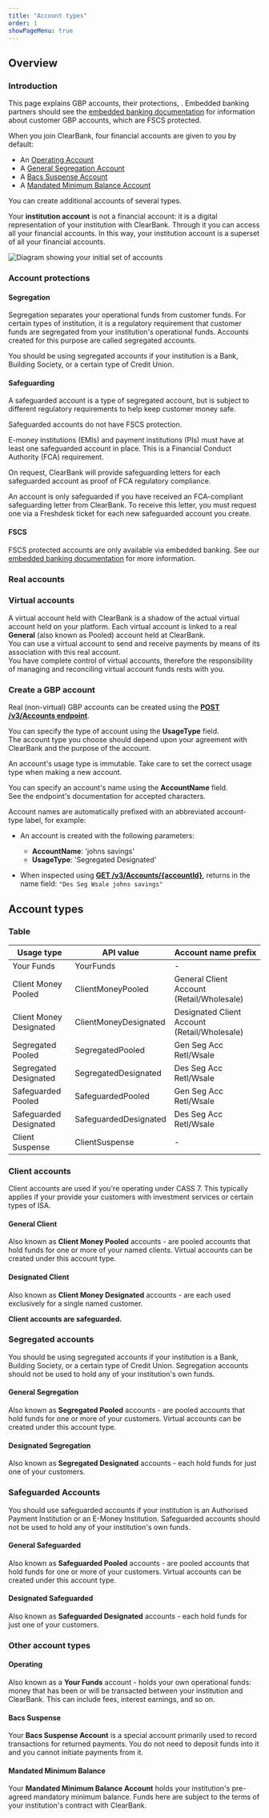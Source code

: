 ```yaml
---
title: "Account types"
order: 1
showPageMenu: true
---
```



## Overview

### Introduction

This page explains GBP accounts, their protections, . Embedded banking partners should see the [embedded banking documentation](/uk/docs/embedded-banking/retail-customers) for information about customer GBP accounts, which are FSCS protected.

When you join ClearBank, four financial accounts are given to you by default:

* An [Operating Account](#operating-account)
* A [General Segregation Account](#general-segregation-safeguarding-accounts)
* A [Bacs Suspense Account](#bacs-suspense-account)
* A [Mandated Minimum Balance Account](#mandated-minimum-balance-account)

You can create additional accounts of several types.

<Callout colour="blue">
Your <strong>institution account</strong> is not a financial account: it is a digital representation of your institution with ClearBank. Through it you can access all your financial accounts. In this way, your institution account is a superset of all your financial accounts.
</Callout>

![Diagram showing your initial set of accounts](/assets/images/Accounts-Day1.svg "Initial set of accounts")

### Account protections

#### Segregation

Segregation separates your operational funds from customer funds. For certain types of institution, it is a regulatory requirement that customer funds are segregated from your institution's operational funds. Accounts created for this purpose are called segregated accounts.

You should be using segregated accounts if your institution is a Bank, Building Society, or a certain type of Credit Union.

#### Safeguarding

A safeguarded account is a type of segregated account, but is subject to different regulatory requirements to help keep customer money safe.

Safeguarded accounts do not have FSCS protection.

E-money institutions (EMIs) and payment institutions (PIs) must have at least one safeguarded account in place. This is a Financial Conduct Authority (FCA) requirement.

On request, ClearBank will provide safeguarding letters for each safeguarded account as proof of FCA regulatory compliance.

<Callout colour="blue">
An account is only safeguarded if you have received an FCA-compliant safeguarding letter from ClearBank. To receive this letter, you must request one via a Freshdesk ticket for each new safeguarded account you create.
</Callout>

#### FSCS

FSCS protected accounts are only available via embedded banking. See our [embedded banking documentation](/uk/docs/embedded-banking/retail-customers) for more information.

### Real accounts



### Virtual accounts

A virtual account held with ClearBank is a shadow of the actual virtual account held on your platform. Each virtual account is linked to a real **General** (also known as Pooled) account held at ClearBank.  
You can use a virtual account to send and receive payments by means of its association with this real account.  
You have complete control of virtual accounts, therefore the responsibility of managing and reconciling virtual account funds rests with you.

### Create a GBP account

Real (non-virtual) GBP accounts can be created using the **[POST /v3/Accounts endpoint](/uk/docs/gbp-accounts/manage-accounts#create-an-account-real)**.

You can specify the type of account using the **UsageType** field.  
The account type you choose should depend upon your agreement with ClearBank and the purpose of the account.

<Callout colour="blue">
An account's usage type is immutable. Take care to set the correct usage type when making a new account.
</Callout>

You can specify an account's name using the **AccountName** field.  
See the endpoint's documentation for accepted characters.

Account names are automatically prefixed with an abbreviated account-type label, for example:  
* An account is created with the following parameters:  
  * **AccountName**: 'johns savings'  
  * **UsageType**: 'Segregated Designated'

* When inspected using [**GET /v3/Accounts/{accountId}**](/uk/docs/gbp-accounts/manage-accounts#get-information-for-an-account-real), returns in the name field: `"Des Seg Wsale johns savings"`

## Account types

### Table

| Usage type              | API value             | Account name prefix                          |
|-------------------------|-----------------------|----------------------------------------------|
| Your Funds              | YourFunds             | -                                            |
| Client Money Pooled     | ClientMoneyPooled     | General Client Account (Retail/Wholesale)    |
| Client Money Designated | ClientMoneyDesignated | Designated Client Account (Retail/Wholesale) |
| Segregated Pooled       | SegregatedPooled      | Gen Seg Acc Retl/Wsale                       |
| Segregated Designated   | SegregatedDesignated  | Des Seg Acc Retl/Wsale                       |
| Safeguarded Pooled      | SafeguardedPooled     | Gen Seg Acc Retl/Wsale                       |
| Safeguarded Designated  | SafeguardedDesignated | Des Seg Acc Retl/Wsale                       |
| Client Suspense         | ClientSuspense        | -                                            |

### Client accounts

Client accounts are used if you're operating under CASS 7. This typically applies if your provide your customers with investment services or certain types of ISA.

#### General Client
Also known as **Client Money Pooled** accounts - are pooled accounts that hold funds for one or more of your named clients. Virtual accounts can be created under this account type.

#### Designated Client
Also known as **Client Money Designated** accounts - are each used exclusively for a single named customer.

**Client accounts are safeguarded.**

### Segregated accounts

You should be using segregated accounts if your institution is a Bank, Building Society, or a certain type of Credit Union.
Segregation accounts should not be used to hold any of your institution's own funds.

#### General Segregation
Also known as **Segregated Pooled** accounts - are pooled accounts that hold funds for one or more of your customers. Virtual accounts can be created under this account type.

#### Designated Segregation
Also known as **Segregated Designated** accounts - each hold funds for just one of your customers.

### Safeguarded Accounts

You should use safeguarded accounts if your institution is an Authorised Payment Institution or an E-Money Institution.
Safeguarded accounts should not be used to hold any of your institution's own funds.

#### General Safeguarded
Also known as **Safeguarded Pooled** accounts - are pooled accounts that hold funds for one or more of your customers. Virtual accounts can be created under this account type.

#### Designated Safeguarded
Also known as **Safeguarded Designated** accounts - each hold funds for just one of your customers.

### Other account types

#### Operating

Also known as a **Your Funds** account - holds your own operational funds: money that has been or will be transacted between your institution and ClearBank. This can include fees, interest earnings, and so on.

#### Bacs Suspense

Your **Bacs Suspense Account** is a special account primarily used to record transactions for returned payments. You do not need to deposit funds into it and you cannot initiate payments from it.

#### Mandated Minimum Balance

Your **Mandated Minimum Balance Account** holds your institution's pre-agreed mandatory minimum balance. Funds here are subject to the terms of your institution's contract with ClearBank.